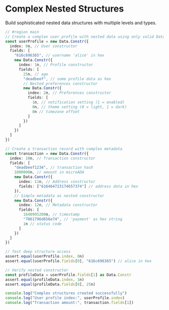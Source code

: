 # Complex Nested Structures

Build sophisticated nested data structures with multiple levels and types.

```typescript
// #region main
// Create a complex user profile with nested data using only valid Data types
const userProfile = new Data.Constr({
  index: 0n, // User constructor
  fields: [
    "616c696365", // username 'alice' in hex
    new Data.Constr({
      index: 1n, // Profile constructor
      fields: [
        25n, // age
        "deadbeef", // some profile data as hex
        // Nested preferences constructor
        new Data.Constr({
          index: 2n, // Preferences constructor
          fields: [
            1n, // notification setting (1 = enabled)
            0n, // theme setting (0 = light, 1 = dark)
            8n // timezone offset
          ]
        })
      ]
    })
  ]
})

// Create a transaction record with complex metadata
const transaction = new Data.Constr({
  index: 10n, // Transaction constructor
  fields: [
    "deadbeef1234", // transaction hash
    1000000n, // amount in microADA
    new Data.Constr({
      index: 11n, // Address constructor
      fields: ["616464723174657374"] // address data in hex
    }),
    // Simple metadata as nested constructor
    new Data.Constr({
      index: 12n, // Metadata constructor
      fields: [
        1640995200n, // timestamp
        "7061796d656e74", // 'payment' as hex string
        1n // status code
      ]
    })
  ]
})

// Test deep structure access
assert.equal(userProfile.index, 0n)
assert.equal(userProfile.fields[0], "616c696365") // alice in hex

// Verify nested constructor
const profileData = userProfile.fields[1] as Data.Constr
assert.equal(profileData.index, 1n)
assert.equal(profileData.fields[0], 25n)

console.log("Complex structures created successfully")
console.log("User profile index:", userProfile.index)
console.log("Transaction amount:", transaction.fields[1])

```
